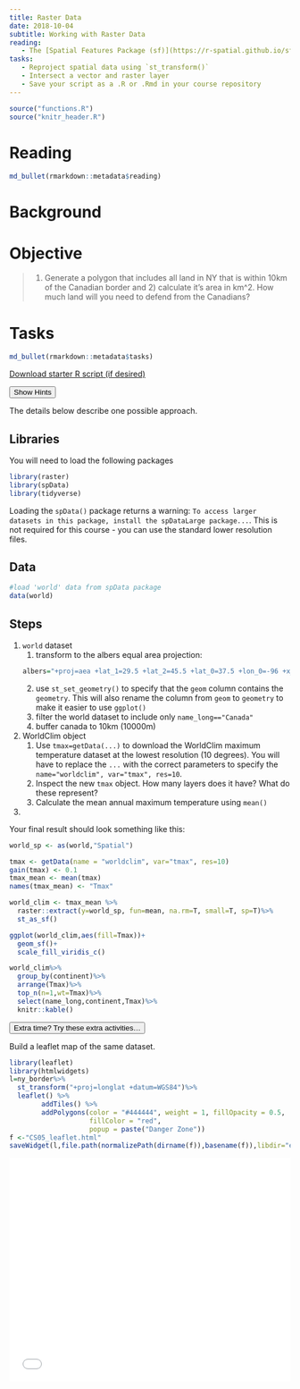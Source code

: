 ```yaml
---
title: Raster Data
date: 2018-10-04 
subtitle: Working with Raster Data
reading:
   - The [Spatial Features Package (sf)](https://r-spatial.github.io/sf/){target='blank'}
tasks:
   - Reproject spatial data using `st_transform()`
   - Intersect a vector and raster layer
   - Save your script as a .R or .Rmd in your course repository
---
```



```r
source("functions.R")
source("knitr_header.R")
```

# Reading

```r
md_bullet(rmarkdown::metadata$reading)
```

# Background

# Objective
> 1) Generate a polygon that includes all land in NY that is within 10km of the Canadian border and 2) calculate it's area in km^2.  How much land will you need to defend from the Canadians?


# Tasks

```r
md_bullet(rmarkdown::metadata$tasks)
```

[<i class="fa fa-file-code-o fa-1x" aria-hidden="true"></i> Download starter R script (if desired)](`r output_nocomment`){target="_blank"}

<div class="well">
<button data-toggle="collapse" class="btn btn-primary btn-sm round" data-target="#demo1">Show Hints</button>
<div id="demo1" class="collapse">
The details below describe one possible approach.

## Libraries
You will need to load the following packages
```r
library(raster)
library(spData)
library(tidyverse)
```

Loading the `spData()` package returns a warning: `To access larger datasets in this package, install the spDataLarge package...`.  This is not required for this course - you can use the standard lower resolution files.

## Data
```r
#load 'world' data from spData package
data(world)  
```

## Steps
1. `world` dataset
    1. transform to the albers equal area projection:
    ```r
    albers="+proj=aea +lat_1=29.5 +lat_2=45.5 +lat_0=37.5 +lon_0=-96 +x_0=0 +y_0=0 +ellps=GRS80 +datum=NAD83 +units=m +no_defs"
    ```
    2. use `st_set_geometry()` to specify that the `geom` column contains the `geometry`.  This will also rename the column from `geom` to `geometry` to make it easier to use `ggplot()`
    3. filter the world dataset to include only `name_long=="Canada"` 
    4. buffer canada to 10km (10000m)
2. WorldClim object 
    1. Use `tmax=getData(...)` to download the WorldClim maximum temperature dataset at the lowest resolution (10 degrees). You will have to replace the `...` with the correct parameters to specify the `name="worldclim", var="tmax", res=10`.
    2. Inspect the new `tmax` object.  How many layers does it have?  What do these represent?
    3. Calculate the mean annual maximum temperature using `mean()`
4. 

</div>
</div>

Your final result should look something like this:

```r
world_sp <- as(world,"Spatial")

tmax <- getData(name = "worldclim", var="tmax", res=10)
gain(tmax) <- 0.1
tmax_mean <- mean(tmax)
names(tmax_mean) <- "Tmax"

world_clim <- tmax_mean %>%
  raster::extract(y=world_sp, fun=mean, na.rm=T, small=T, sp=T)%>%
  st_as_sf()

ggplot(world_clim,aes(fill=Tmax))+
  geom_sf()+
  scale_fill_viridis_c()
```

```r
world_clim%>%
  group_by(continent)%>%
  arrange(Tmax)%>%
  top_n(n=1,wt=Tmax)%>%
  select(name_long,continent,Tmax)%>%
  knitr::kable()
```


<div class="extraswell">
<button data-toggle="collapse" class="btn btn-link" data-target="#extras">
Extra time? Try these extra activities...
</button>
<div id="extras" class="collapse">

Build a leaflet map of the same dataset.

```r
library(leaflet)
library(htmlwidgets)
l=ny_border%>%
  st_transform("+proj=longlat +datum=WGS84")%>%
  leaflet() %>%
        addTiles() %>%
        addPolygons(color = "#444444", weight = 1, fillOpacity = 0.5,
                    fillColor = "red",
                    popup = paste("Danger Zone"))
f <-"CS05_leaflet.html"
saveWidget(l,file.path(normalizePath(dirname(f)),basename(f)),libdir="externals",selfcontained = T)
```

<iframe id="test"  style=" height:400px; width:100%;" scrolling="no"  frameborder="0" src="CS05_leaflet.html"></iframe>


</div>
</div>